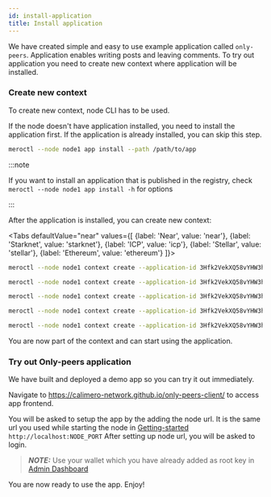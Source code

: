 ```yaml
---
id: install-application
title: Install application
---
```



We have created simple and easy to use example application called `only-peers`.
Application enables writing posts and leaving comments. To try out application
you need to create new context where application will be installed.

### Create new context

To create new context, node CLI has to be used.

If the node doesn't have application installed, you need to install the
application first. If the application is already installed, you can skip this
step.

```bash
meroctl --node node1 app install --path /path/to/app
```

:::note

If you want to install an application that is published in the registry, check
`meroctl --node node1 app install -h` for options

:::

After the application is installed, you can create new context:

<Tabs
    defaultValue="near"
    values={[
        {label: 'Near', value: 'near'},
        {label: 'Starknet', value: 'starknet'},
        {label: 'ICP', value: 'icp'},
        {label: 'Stellar', value: 'stellar'},
        {label: 'Ethereum', value: 'ethereum'}
    ]}>

<TabItem value="near">

```bash title="Terminal"
meroctl --node node1 context create --application-id 3Hfk2VekXQ58vYHW3hUtA3mh2Rwtb1brV1RKEXtfvfsf --protocol near
```

</TabItem>

<TabItem value="starknet">

```bash title="Terminal"
meroctl --node node1 context create --application-id 3Hfk2VekXQ58vYHW3hUtA3mh2Rwtb1brV1RKEXtfvfsf --protocol starknet
```

</TabItem>

<TabItem value="icp">

```bash title="Terminal"
meroctl --node node1 context create --application-id 3Hfk2VekXQ58vYHW3hUtA3mh2Rwtb1brV1RKEXtfvfsf --protocol icp
```

</TabItem>

<TabItem value="stellar">

```bash title="Terminal"
meroctl --node node1 context create --application-id 3Hfk2VekXQ58vYHW3hUtA3mh2Rwtb1brV1RKEXtfvfsf --protocol stellar
```

</TabItem>

<TabItem value="ethereum">

```bash title="Terminal"
meroctl --node node1 context create --application-id 3Hfk2VekXQ58vYHW3hUtA3mh2Rwtb1brV1RKEXtfvfsf --protocol ethereum
```

</TabItem>

</Tabs>

You are now part of the context and can start using the application.

<!-- If you want others to join your context, follow instruction in [Invite To Context](./04-invite-to-context.mdx). -->

### Try out Only-peers application

We have built and deployed a demo app so you can try it out immediately.

Navigate to https://calimero-network.github.io/only-peers-client/ to access app
frontend.

You will be asked to setup the app by the adding the node url. It is the same
url you used while starting the node in
[Getting-started](../getting-started/setup) `http://localhost:NODE_PORT` After
setting up node url, you will be asked to login.

> **_NOTE:_** Use your wallet which you have already added as root key in
> [Admin Dashboard](../developer-tools/apps/admin-dashboard)

You are now ready to use the app. Enjoy!
